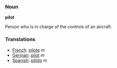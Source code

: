 ===Noun===

'''pilot'''

Person who is in charge of the controls of an aircraft.

===Translations===
*[[French]]: [[pilote]]  ''m''
*[[German]]: [[pilot]] ''m''
*[[Spanish]]: [[piloto]] ''m''